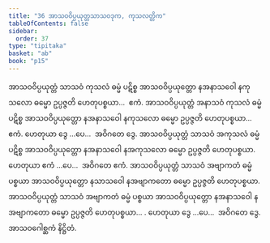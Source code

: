 ```yaml
---
title: "36 အာသဝဝိပ္ပယုတ္တသာသဝဒုက, ကုသလတ္တိက"
tableOfContents: false
sidebar:
  order: 37
type: "tipitaka"
basket: "ab"
book: "p15"
---
```



<DynamicBreadcrumb />

<Division number="45" book="p15" e="ch" v="40" p="227">

<Paragraph number="132" book="p15">
အာသဝဝိပ္ပယုတ္တံ သာသဝံ ကုသလံ ဓမ္မံ ပဋိစ္စ အာသဝဝိပ္ပယုတ္တော နအနာသဝေါ နကုသလော ဓမ္မော ဥပ္ပဇ္ဇတိ ဟေတုပစ္စယာ…  ဧကံ.
</Paragraph>

<Paragraph number="133" book="p15">
အာသဝဝိပ္ပယုတ္တံ အနာသဝံ ကုသလံ ဓမ္မံ ပဋိစ္စ အာသဝဝိပ္ပယုတ္တော နအနာသဝေါ နကုသလော ဓမ္မော ဥပ္ပဇ္ဇတိ ဟေတုပစ္စယာ…  ဧကံ. ဟေတုယာ ဒွေ …ပေ…  အဝိဂတေ ဒွေ.
</Paragraph>

<Paragraph number="134" book="p15">
အာသဝဝိပ္ပယုတ္တံ သာသဝံ အကုသလံ ဓမ္မံ ပဋိစ္စ အာသဝဝိပ္ပယုတ္တော နအနာသဝေါ နအကုသလော ဓမ္မော ဥပ္ပဇ္ဇတိ ဟေတုပစ္စယာ. ဟေတုယာ ဧကံ …ပေ…  အဝိဂတေ ဧကံ.
</Paragraph>

<Paragraph number="135" book="p15">
အာသဝဝိပ္ပယုတ္တံ သာသဝံ အဗျာကတံ ဓမ္မံ ပစ္စယာ အာသဝဝိပ္ပယုတ္တော နသာသဝေါ နအဗျာကတော ဓမ္မော ဥပ္ပဇ္ဇတိ ဟေတုပစ္စယာ. အာသဝဝိပ္ပယုတ္တံ သာသဝံ အဗျာကတံ ဓမ္မံ ပစ္စယာ အာသဝဝိပ္ပယုတ္တော နအနာသဝေါ နအဗျာကတော ဓမ္မော ဥပ္ပဇ္ဇတိ ဟေတုပစ္စယာ… . ဟေတုယာ ဒွေ …ပေ…  အဝိဂတေ ဒွေ.

</Paragraph>
</Division>

<Paragraph number="136" type="center" book="p15">
အာသဝဂေါစ္ဆကံ နိဋ္ဌိတံ.
</Paragraph>
